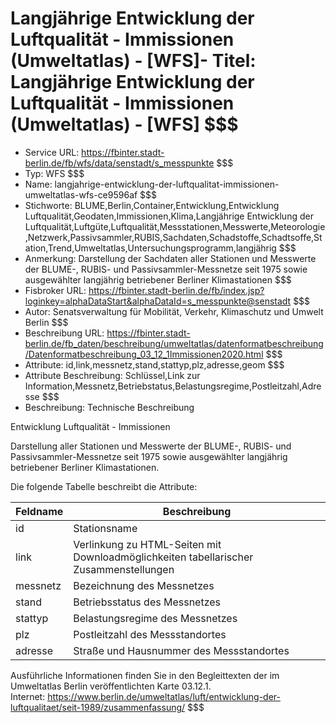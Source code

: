 # Langjährige Entwicklung der Luftqualität - Immissionen (Umweltatlas) - [WFS]- Titel: Langjährige Entwicklung der Luftqualität - Immissionen (Umweltatlas) - [WFS] $$$
- Service URL: https://fbinter.stadt-berlin.de/fb/wfs/data/senstadt/s_messpunkte $$$
- Typ: WFS $$$
- Name: langjahrige-entwicklung-der-luftqualitat-immissionen-umweltatlas-wfs-ce9596af $$$
- Stichworte: BLUME,Berlin,Container,Entwicklung,Entwicklung Luftqualität,Geodaten,Immissionen,Klima,Langjährige Entwicklung der Luftqualität,Luftgüte,Luftqualität,Messstationen,Messwerte,Meteorologie,Netzwerk,Passivsammler,RUBIS,Sachdaten,Schadstoffe,Schadtsoffe,Station,Trend,Umweltatlas,Untersuchungsprogramm,langjährig $$$
- Anmerkung: Darstellung der Sachdaten aller Stationen und Messwerte der BLUME-, RUBIS- und Passivsammler-Messnetze seit 1975 sowie ausgewählter langjährig betriebener Berliner Klimastationen $$$
- Fisbroker URL: https://fbinter.stadt-berlin.de/fb/index.jsp?loginkey=alphaDataStart&alphaDataId=s_messpunkte@senstadt $$$
- Autor: Senatsverwaltung für Mobilität, Verkehr, Klimaschutz und Umwelt Berlin $$$
- Beschreibung URL: https://fbinter.stadt-berlin.de/fb_daten/beschreibung/umweltatlas/datenformatbeschreibung/Datenformatbeschreibung_03_12_1Immissionen2020.html $$$
- Attribute: id,link,messnetz,stand,stattyp,plz,adresse,geom $$$
- Attribute Beschreibung: Schlüssel,Link zur Information,Messnetz,Betriebstatus,Belastungsregime,Postleitzahl,Adresse $$$
- Beschreibung: Technische Beschreibung 

Entwicklung Luftqualität - Immissionen 

Darstellung aller Stationen und Messwerte der BLUME-, RUBIS- und Passivsammler-Messnetze seit 1975 sowie ausgewählter langjährig betriebener Berliner Klimastationen.

Die folgende Tabelle beschreibt die Attribute:

| **Feldname** | **Beschreibung**                                                                      |
| ------------ | ------------------------------------------------------------------------------------- |
| id           | Stationsname                                                                          |
| link         | Verlinkung zu HTML-Seiten mit Downloadmöglichkeiten tabellarischer Zusammenstellungen |
| messnetz     | Bezeichnung des Messnetzes                                                            |
| stand        | Betriebsstatus des Messnetzes                                                         |
| stattyp      | Belastungsregime des Messnetzes                                                       |
| plz          | Postleitzahl des Messstandortes                                                       |
| adresse      | Straße und Hausnummer des Messstandortes                                              |

Ausführliche Informationen finden Sie in den Begleittexten der im Umweltatlas Berlin veröffentlichten Karte 03.12.1.  
Internet: https://www.berlin.de/umweltatlas/luft/entwicklung-der-luftqualitaet/seit-1989/zusammenfassung/ $$$
